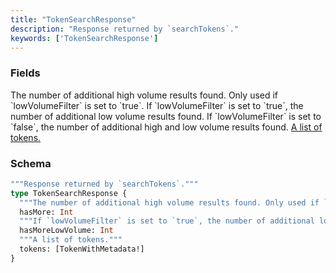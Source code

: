 ```yaml
---
title: "TokenSearchResponse"
description: "Response returned by `searchTokens`."
keywords: ['TokenSearchResponse']
---
```


### Fields

<ResponseField name="hasMore" type="Int">
  The number of additional high volume results found. Only used if `lowVolumeFilter` is set to `true`.
</ResponseField>

<ResponseField name="hasMoreLowVolume" type="Int">
  If `lowVolumeFilter` is set to `true`, the number of additional low volume results found. If `lowVolumeFilter` is set to `false`, the number of additional high and low volume results found.
</ResponseField>

<a href="/api-reference/types/tokenwithmetadata">
  <ResponseField name="tokens" type="[TokenWithMetadata!]">
    A list of tokens.
  </ResponseField>
</a>

### Schema


```graphql 
"""Response returned by `searchTokens`."""
type TokenSearchResponse {
  """The number of additional high volume results found. Only used if `lowVolumeFilter` is set to `true`."""
  hasMore: Int
  """If `lowVolumeFilter` is set to `true`, the number of additional low volume results found. If `lowVolumeFilter` is set to `false`, the number of additional high and low volume results found."""
  hasMoreLowVolume: Int
  """A list of tokens."""
  tokens: [TokenWithMetadata!]
}
```
